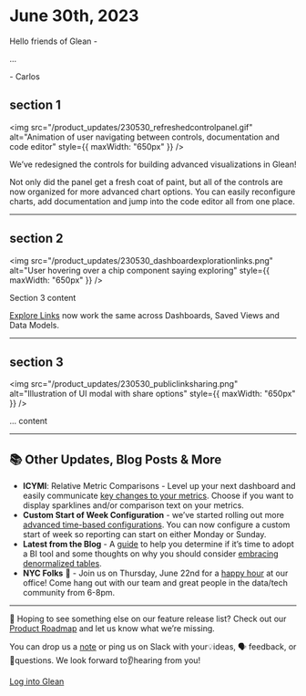 # June 30th, 2023

Hello friends of Glean -

...

\- Carlos

## section 1

<img
  src="/product_updates/230530_refreshedcontrolpanel.gif"
  alt="Animation of user navigating between controls, documentation and code editor"
  style={{ maxWidth: "650px" }}
/>

We’ve redesigned the controls for building advanced visualizations in Glean!

Not only did the panel get a fresh coat of paint, but all of the controls are now organized for more advanced chart options. You can easily reconfigure charts, add documentation and jump into the code editor all from one place.

---

## section 2

<img
  src="/product_updates/230530_dashboardexplorationlinks.png"
  alt="User hovering over a chip component saying exploring"
  style={{ maxWidth: "650px" }}
/>

Section 3 content

[Explore Links](/docs/visualizing-data/explorations/) now work the same across Dashboards, Saved Views and Data Models.

---

## section 3

<img
  src="/product_updates/230530_publiclinksharing.png"
  alt="Illustration of UI modal with share options"
  style={{ maxWidth: "650px" }}
/>

... content

---

## 📚 Other Updates, Blog Posts & More

- **ICYMI**: Relative Metric Comparisons - Level up your next dashboard and easily communicate [key changes to your metrics](/docs/dashboards/metrics/#relative-metrics). Choose if you want to display sparklines and/or comparison text on your metrics.
- **Custom Start of Week Configuration** - we’ve started rolling out more [advanced time-based configurations](/docs/project-management/datetime-settings/). You can now configure a custom start of week so reporting can start on either Monday or Sunday.
- **Latest from the Blog** - A [guide](https://glean.io/blog-posts/five-signs-its-time-to-adopt-a-data-visualization-tool) to help you determine if it’s time to adopt a BI tool and some thoughts on why you should consider [embracing denormalized tables](https://glean.io/blog-posts/why-i-stopped-worrying-and-learned-to-love-denormalized-tables).
- **NYC Folks** 🗽 - Join us on Thursday, June 22nd for a [happy hour](https://lu.ma/gleanhappyhour) at our office! Come hang out with our team and great people in the data/tech community from 6-8pm.

---

👀 Hoping to see something else on our feature release list? Check out our [Product Roadmap](/product-roadmap/product-roadmap/) and let us know what we’re missing.

You can drop us a [note](mailto:support@glean.io?subject=null&body=null) or ping us on Slack with your💡ideas, 🗣 feedback, or 🙋questions. We look forward to👂hearing from you!

[Log into Glean](https://glean.io/app)
